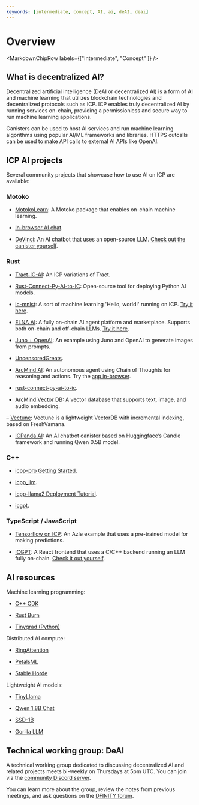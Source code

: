 ```yaml
---
keywords: [intermediate, concept, AI, ai, deAI, deai]
---
```



# Overview

<MarkdownChipRow labels={["Intermediate", "Concept" ]} />

## What is decentralized AI?

Decentralized artificial intelligence (DeAI or decentralized AI) is a form of AI and machine learning that utilizes blockchain technologies and decentralized protocols such as ICP. ICP enables truly decentralized AI by running services on-chain, providing a permissionless and secure way to run machine learning applications. 

Canisters can be used to host AI services and run machine learning algorithms using popular AI/ML frameworks and libraries. HTTPS outcalls can be used to make API calls to external AI APIs like OpenAI.

## ICP AI projects

Several community projects that showcase how to use AI on ICP are available:


### Motoko

- [MotokoLearn](https://github.com/ildefons/motokolearn): A Motoko package that enables on-chain machine learning.

- [In-browser AI chat](https://github.com/patnorris/DecentralizedAIonIC).

- [DeVinci](https://github.com/patnorris/DecentralizedAIonIC): An AI chatbot that uses an open-source LLM. [Check out the canister yourself](https://x6occ-biaaa-aaaai-acqzq-cai.icp0.io/).

### Rust

- [Tract-IC-AI](https://github.com/jeshli/tract-ic-ai): An ICP variations of Tract.

- [Rust-Connect-Py-AI-to-IC](https://github.com/jeshli/rust-connect-py-ai-to-ic): Open-source tool for deploying Python AI models.

- [ic-mnist](https://github.com/smallstepman/ic-mnist): A sort of machine learning 'Hello, world!' running on ICP. [Try it here](https://jsi2g-jyaaa-aaaam-abnia-cai.icp0.io/).

- [ELNA AI](https://github.com/elna-ai): A fully on-chain AI agent platform and marketplace. Supports both on-chain and off-chain LLMs. [Try it here](https://dapp.elna.ai/).

- [Juno + OpenAI](https://github.com/peterpeterparker/juno-openai): An example using Juno and OpenAI to generate images from prompts.

- [UncensoredGreats](https://github.com/UncensoredGreats/core).

- [ArcMind AI](https://github.com/arcmindai/arcmindai): An autonomous agent using Chain of Thoughts for reasoning and actions. Try the [app in-browser](https://arcmindai.app).

- [rust-connect-py-ai-to-ic](https://github.com/jeshli/rust-connect-py-ai-to-ic).

- [ArcMind Vector DB](https://github.com/arcmindai/arcmindvector): A vector database that supports text, image, and audio embedding.

– [Vectune](https://github.com/ClankPan/Vectune): Vectune is a lightweight VectorDB with incremental indexing, based on FreshVamana.

- [ICPanda AI](https://github.com/ldclabs/ic-panda/tree/main/src/ic_panda_ai): An AI chatbot canister based on Huggingface’s Candle framework and running Qwen 0.5B model.

### C++

- [icpp-pro Getting Started](https://docs.icpp.world/getting-started.html).

- [icpp_llm](https://github.com/icppWorld/icpp_llm).

- [icpp-llama2 Deployment Tutorial](https://github.com/icppWorld/icpp_llm/blob/main/icpp_llama2/README.md).

- [icgpt](https://github.com/icppWorld/icgpt).

### TypeScript / JavaScript

- [Tensorflow on ICP](https://github.com/carlosarturoceron/decentAI): An Azle example that uses a pre-trained model for making predictions.

- [ICGPT](https://github.com/icppWorld/icgpt): A React frontend that uses a C/C++ backend running an LLM fully on-chain. [Check it out yourself](https://icgpt.icpp.world/).

## AI resources

Machine learning programming:

- [C++ CDK](https://docs.icpp.world/index.html)

- [Rust Burn](https://github.com/Tracel-AI/burn)

- [Tinygrad (Python)](https://github.com/tinygrad/tinygrad)

Distributed AI compute:

- [RingAttention](https://arxiv.org/abs/2310.01889)

- [PetalsML](https://github.com/bigscience-workshop/petals)

- [Stable Horde](https://stablehorde.net/)


Lightweight AI models:

- [TinyLlama](https://github.com/jzhang38/TinyLlama)

- [Qwen 1.8B Chat](https://huggingface.co/Qwen/Qwen-1_8B-Chat)

- [SSD-1B](https://huggingface.co/segmind/SSD-1B)

- [Gorilla LLM](https://gorilla.cs.berkeley.edu/)


## Technical working group: DeAI

A technical working group dedicated to discussing decentralized AI and related projects meets bi-weekly on Thursdays at 5pm UTC. You can join via the [community Discord server](https://discord.gg/jnjVVQaE2C).

You can learn more about the group, review the notes from previous meetings, and ask questions on the [DFINITY forum](https://forum.dfinity.org/t/technical-working-group-deai/24621).

